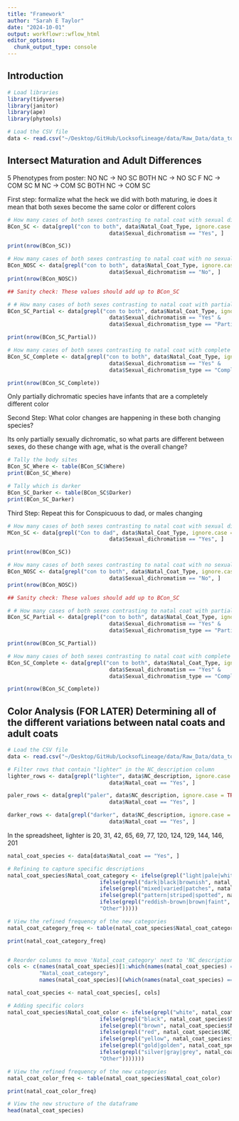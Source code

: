 ```yaml
---
title: "Framework"
author: "Sarah E Taylor"
date: "2024-10-01"
output: workflowr::wflow_html
editor_options:
  chunk_output_type: console
---
```


## Introduction
```r
# Load libraries
library(tidyverse)
library(janitor)
library(ape)
library(phytools)
```


```r
# Load the CSV file
data <- read.csv("~/Desktop/GitHub/LocksofLineage/data/Raw_Data/data_to_use.csv")
```

## Intersect Maturation and Adult Differences
5 Phenotypes from poster:
NO NC -> NO SC
BOTH NC -> NO SC
F NC -> COM SC
M NC -> COM SC
BOTH NC -> COM SC

First step: formalize what the heck we did with both maturing, ie does it mean that both sexes become the same color or different colors
```r
# How many cases of both sexes contrasting to natal coat with sexual dichromatism
BCon_SC <- data[grepl("con to both", data$Natal_Coat_Type, ignore.case = TRUE)  & 
                                data$Sexual_dichromatism == "Yes", ]

print(nrow(BCon_SC))

# How many cases of both sexes contrasting to natal coat with no sexual dichromatism
BCon_NOSC <- data[grepl("con to both", data$Natal_Coat_Type, ignore.case = TRUE)  & 
                                data$Sexual_dichromatism == "No", ]
print(nrow(BCon_NOSC))

## Sanity check: These values should add up to BCon_SC

# # How many cases of both sexes contrasting to natal coat with partial sexual dichromatism
BCon_SC_Partial <- data[grepl("con to both", data$Natal_Coat_Type, ignore.case = TRUE)  & 
                                data$Sexual_dichromatism == "Yes" &
                                data$Sexual_dichromatism_type == "Partial", ]

print(nrow(BCon_SC_Partial))

# How many cases of both sexes contrasting to natal coat with complete sexual dichromatism
BCon_SC_Complete <- data[grepl("con to both", data$Natal_Coat_Type, ignore.case = TRUE)  & 
                                data$Sexual_dichromatism == "Yes" &
                                data$Sexual_dichromatism_type == "Complete", ]

print(nrow(BCon_SC_Complete))
```
Only partially dichromatic species have infants that are a completely different color

Second Step: What color changes are happening in these both changing species?

Its only partially sexually dichromatic, so what parts are different between sexes, do these change with age, what is the overall change?
```r
# Tally the body sites
BCon_SC_Where <- table(BCon_SC$Where)
print(BCon_SC_Where)

# Tally which is darker
BCon_SC_Darker <- table(BCon_SC$Darker)
print(BCon_SC_Darker)
```

Third Step: Repeat this for Conspicuous to dad, or males changing
```r
# How many cases of both sexes contrasting to natal coat with sexual dichromatism
MCon_SC <- data[grepl("Con to dad", data$Natal_Coat_Type, ignore.case = TRUE)  & 
                                data$Sexual_dichromatism == "Yes", ]

print(nrow(BCon_SC))

# How many cases of both sexes contrasting to natal coat with no sexual dichromatism
BCon_NOSC <- data[grepl("con to both", data$Natal_Coat_Type, ignore.case = TRUE)  & 
                                data$Sexual_dichromatism == "No", ]
print(nrow(BCon_NOSC))

## Sanity check: These values should add up to BCon_SC

# # How many cases of both sexes contrasting to natal coat with partial sexual dichromatism
BCon_SC_Partial <- data[grepl("con to both", data$Natal_Coat_Type, ignore.case = TRUE)  & 
                                data$Sexual_dichromatism == "Yes" &
                                data$Sexual_dichromatism_type == "Partial", ]

print(nrow(BCon_SC_Partial))

# How many cases of both sexes contrasting to natal coat with complete sexual dichromatism
BCon_SC_Complete <- data[grepl("con to both", data$Natal_Coat_Type, ignore.case = TRUE)  & 
                                data$Sexual_dichromatism == "Yes" &
                                data$Sexual_dichromatism_type == "Complete", ]

print(nrow(BCon_SC_Complete))
```



## Color Analysis (FOR LATER) Determining all of the different variations between natal coats and adult coats

```r
# Load the CSV file
data <- read.csv("~/Desktop/GitHub/LocksofLineage/data/Raw_Data/data_to_use.csv")

# Filter rows that contain "lighter" in the NC_description column
lighter_rows <- data[grepl("lighter", data$NC_description, ignore.case = TRUE)  & 
                                data$Natal_coat == "Yes", ]

paler_rows <- data[grepl("paler", data$NC_description, ignore.case = TRUE)  & 
                                data$Natal_coat == "Yes", ]

darker_rows <- data[grepl("darker", data$NC_description, ignore.case = TRUE)  & 
                                data$Natal_coat == "Yes", ]
```

In the spreadsheet, lighter is 20, 31, 42, 65, 69, 77, 120, 124, 129, 144, 146, 201

```r
natal_coat_species <- data[data$Natal_coat == "Yes", ]

# Refining to capture specific descriptions
natal_coat_species$Natal_coat_category <- ifelse(grepl("light|pale|whitish", natal_coat_species$NC_description, ignore.case = TRUE), "Light-colored",
                             ifelse(grepl("dark|black|brownish", natal_coat_species$NC_description, ignore.case = TRUE), "Dark-colored",
                             ifelse(grepl("mixed|varied|patches", natal_coat_species$NC_description, ignore.case = TRUE), "Mixed colors",
                             ifelse(grepl("pattern|striped|spotted", natal_coat_species$NC_description, ignore.case = TRUE), "Patterned",
                             ifelse(grepl("reddish-brown|brown|faint", natal_coat_species$NC_description, ignore.case = TRUE), "Reddish or Faint",
                             "Other")))))

# View the refined frequency of the new categories
natal_coat_category_freq <- table(natal_coat_species$Natal_coat_category)

print(natal_coat_category_freq)


# Reorder columns to move 'Natal_coat_category' next to 'NC_description'
cols <- c(names(natal_coat_species)[1:which(names(natal_coat_species) == "NC_description")], 
          "Natal_coat_category", 
          names(natal_coat_species)[(which(names(natal_coat_species) == "NC_description")+1):ncol(natal_coat_species)])

natal_coat_species <- natal_coat_species[, cols]

# Adding specific colors
natal_coat_species$Natal_coat_color <- ifelse(grepl("white", natal_coat_species$NC_description, ignore.case = TRUE), "white",
                             ifelse(grepl("black", natal_coat_species$NC_description, ignore.case = TRUE), "black",
                             ifelse(grepl("brown", natal_coat_species$NC_description, ignore.case = TRUE), "brown",
                             ifelse(grepl("red", natal_coat_species$NC_description, ignore.case = TRUE), "red",
                             ifelse(grepl("yellow", natal_coat_species$NC_description, ignore.case = TRUE), "yellow",
                             ifelse(grepl("gold|golden", natal_coat_species$NC_description, ignore.case = TRUE), "gold",
                             ifelse(grepl("silver|gray|grey", natal_coat_species$NC_description, ignore.case = TRUE), "silver",
                             "Other")))))))

# View the refined frequency of the new categories
natal_coat_color_freq <- table(natal_coat_species$Natal_coat_color)

print(natal_coat_color_freq)

# View the new structure of the dataframe
head(natal_coat_species)
```

